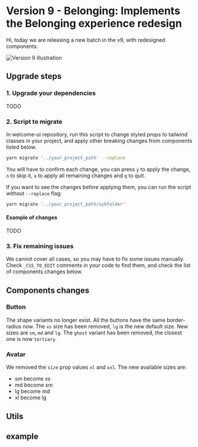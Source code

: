 # Version 9 - Belonging: Implements the Belonging experience redesign

Hi, today we are releasing a new batch in the v9, with redesigned components.

![Version 9 illustration](https://www.welcome-ui.com/v9.png)

## Upgrade steps

### 1. Upgrade your dependencies

TODO

### 2. Script to migrate

In welcome-ui repository, run this script to change styled props to tailwind classes in your project, and apply other breaking changes from components listed below.

```bash
yarn migrate '../your_project_path' --replace
```

You will have to confirm each change, you can press `y` to apply the change, `n` to skip it, `a` to apply all remaining changes and `q` to quit.

If you want to see the changes before applying them, you can run the script without `--replace` flag:

```bash
yarn migrate '../your_project_path/subfolder'
```

#### Example of changes

TODO

### 3. Fix remaining issues

We cannot cover all cases, so you may have to fix some issues manually. Check `_CSS_TO_EDIT` comments in your code to find them, and check the list of components changes below.

## Components changes

### Button

The shape variants no longer exist. All the buttons have the same border-radius now. The `xs` size has been removed, `lg` is the new default size. New sizes are `sm`, `md` and `lg`. The `ghost` variant has been removed, the closest one is now `tertiary`.

### Avatar

We removed the `size` prop values `xl` and `xxl`. The new available sizes are:

- sm become xs
- md become sm
- lg become md
- xl become lg

## Utils

## example
